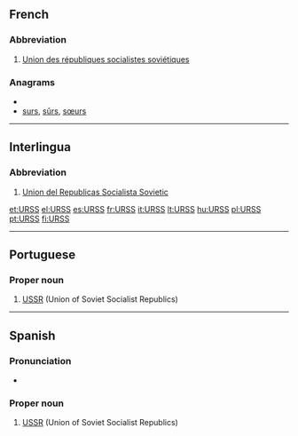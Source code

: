 ==French==

===Abbreviation===
{{infl|fr|abbreviation}} {{f}}

# [[Union des républiques socialistes soviétiques]]

===Anagrams===
* {{alphagram|rssu}}
* [[surs#French|surs]], [[sûrs#French|sûrs]], [[sœurs#French|sœurs]]


----

==Interlingua==

===Abbreviation===
{{infl|ia|abbreviation}}

# [[Union del Republicas Socialista Sovietic]]

[[et:URSS]]
[[el:URSS]]
[[es:URSS]]
[[fr:URSS]]
[[it:URSS]]
[[lt:URSS]]
[[hu:URSS]]
[[pl:URSS]]
[[pt:URSS]]
[[fi:URSS]]

----
{{rfc-auto|sort languages}}
==Portuguese==

===Proper noun===
{{infl|pt|proper noun|g=f}}

# [[USSR]] (Union of Soviet Socialist Republics)

{{tbot entry|Portuguese|USSR|2010|April|pt}}

----
{{rfc-auto|sort languages}}
==Spanish==
{{wikipedia|lang=es}}

===Pronunciation===
* {{IPA|/urs/|lang=es}}

===Proper noun===
{{infl|es|proper noun|g=f}}

# [[USSR]] (Union of Soviet Socialist Republics)

{{tbot entry|Spanish|USSR|2010|April|es}}